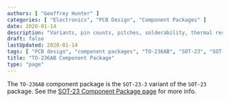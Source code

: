 ```yaml
---
authors: [ "Geoffrey Hunter" ]
categories: [ "Electronics", "PCB Design", "Component Packages" ]
date: 2020-01-14
description: "Variants, pin counts, pitches, solderability, thermal resistances, dimensions, land patterns, 3D models and more info for the TO-236AB component package."
draft: false
lastUpdated: 2020-01-14
tags: [ "PCB design", "component packages", "TO-236AB", "SOT-23", "SOT-23-3" ]
title: "TO-236AB Component Package"
type: "page"
---
```



The `TO-236AB` component package is the `SOT-23-3` variant of the `SOT-23` package. See the [SOT-23 Component Package page](../sot-23-component-package) for more info.
